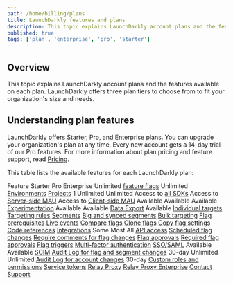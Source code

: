 ```yaml
---
path: /home/billing/plans
title: LaunchDarkly features and plans
description: This topic explains LaunchDarkly account plans and the features available on each plan.
published: true
tags: ['plan', 'enterprise', 'pro', 'starter']
---
```


## Overview

This topic explains LaunchDarkly account plans and the features available on each plan. LaunchDarkly offers three plan tiers to choose from to fit your organization's size and needs.

## Understanding plan features

LaunchDarkly offers Starter, Pro, and Enterprise plans. You can upgrade your organization's plan at any time. Every new account gets a 14-day trial of our Pro features. For more information about plan pricing and feature support, read [Pricing](https://launchdarkly.com/pricing/).

This table lists the available features for each LaunchDarkly plan:

<Table>
  <TableHeader>
    <TableHeadCell>Feature</TableHeadCell>
    <TableHeadCell>Starter</TableHeadCell>
    <TableHeadCell>Pro</TableHeadCell>
    <TableHeadCell>Enterprise</TableHeadCell>
  </TableHeader>
  <TableBody>
    <TableRow>
     <TableCell>Unlimited <a href="/home/getting-started/feature-flags">feature flags</a></TableCell>
     <TableCell><Icon name="checkbox-marked-circle" height="1.5rem" fill="primarySafe"></Icon></TableCell>
     <TableCell><Icon name="checkbox-marked-circle" height="1.5rem" fill="primarySafe"></Icon></TableCell>
     <TableCell><Icon name="checkbox-marked-circle" height="1.5rem" fill="primarySafe"></Icon></TableCell>
   </TableRow>
   <TableRow>
    <TableCell>Unlimited <a href="/home/organize/environments">Environments</a></TableCell>
    <TableCell><Icon name="checkbox-marked-circle" height="1.5rem" fill="primarySafe"></Icon></TableCell>
    <TableCell><Icon name="checkbox-marked-circle" height="1.5rem" fill="primarySafe"></Icon></TableCell>
    <TableCell><Icon name="checkbox-marked-circle" height="1.5rem" fill="primarySafe"></Icon></TableCell>
   </TableRow>
    <TableRow>
    <TableCell><a href="/home/organize/projects">Projects</a></TableCell>
    <TableCell>1</TableCell>
    <TableCell>Unlimited</TableCell>
    <TableCell>Unlimited</TableCell>
   </TableRow>
   <TableRow>
    <TableCell>Access to <a href="/sdk">all SDKs</a></TableCell>
    <TableCell><Icon name="checkbox-marked-circle" height="1.5rem" fill="primarySafe"></Icon></TableCell>
    <TableCell><Icon name="checkbox-marked-circle" height="1.5rem" fill="primarySafe"></Icon></TableCell>
    <TableCell><Icon name="checkbox-marked-circle" height="1.5rem" fill="primarySafe"></Icon></TableCell>
   </TableRow>
   <TableRow>
    <TableCell>Access to <a href="/home/billing/usage-metrics#understanding-billing-metrics">Server-side MAU</a></TableCell>
    <TableCell><Icon name="checkbox-marked-circle" height="1.5rem" fill="primarySafe"></Icon></TableCell>
    <TableCell><Icon name="checkbox-marked-circle" height="1.5rem" fill="primarySafe"></Icon></TableCell>
    <TableCell><Icon name="checkbox-marked-circle" height="1.5rem" fill="primarySafe"></Icon></TableCell>
   </TableRow>
   <TableRow>
    <TableCell>Access to <a href="/home/billing/usage-metrics#understanding-how-launchdarkly-calculates-monthly-active-users-mau">Client-side MAU</a></TableCell>
    <TableCell>Available</TableCell>
    <TableCell>Available</TableCell>
    <TableCell>Available</TableCell>
   </TableRow>
   <TableRow>
    <TableCell><a href="/home/about-experimentation">Experimentation</a></TableCell>
    <TableCell></TableCell>
    <TableCell>Available</TableCell>
    <TableCell>Available</TableCell>
   </TableRow>
   <TableRow>
    <TableCell><a href="/home/data-export">Data Export</a></TableCell>
    <TableCell></TableCell>
    <TableCell></TableCell>
    <TableCell>Available</TableCell>
   </TableRow>
   <TableRow>
    <TableCell><a href="/home/flags/individual-targeting#assigning-individual-contexts-to-a-variation">Individual targets</a></TableCell>
    <TableCell><Icon name="checkbox-marked-circle" height="1.5rem" fill="primarySafe"></Icon></TableCell>
    <TableCell><Icon name="checkbox-marked-circle" height="1.5rem" fill="primarySafe"></Icon></TableCell>
    <TableCell><Icon name="checkbox-marked-circle" height="1.5rem" fill="primarySafe"></Icon></TableCell>
   </TableRow>
   <TableRow>
    <TableCell><a href="/home/flags/targeting-rules">Targeting rules</a></TableCell>
    <TableCell><Icon name="checkbox-marked-circle" height="1.5rem" fill="primarySafe"></Icon></TableCell>
    <TableCell><Icon name="checkbox-marked-circle" height="1.5rem" fill="primarySafe"></Icon></TableCell>
    <TableCell><Icon name="checkbox-marked-circle" height="1.5rem" fill="primarySafe"></Icon></TableCell>
   </TableRow>
   <TableRow>
    <TableCell><a href="/home/contexts/segments">Segments</a></TableCell>
    <TableCell></TableCell>
    <TableCell><Icon name="checkbox-marked-circle" height="1.5rem" fill="primarySafe"></Icon></TableCell>
    <TableCell><Icon name="checkbox-marked-circle" height="1.5rem" fill="primarySafe"></Icon></TableCell>
   </TableRow>
   <TableRow>
    <TableCell><a href="/home/contexts/big-segments">Big and synced segments</a></TableCell>
    <TableCell></TableCell>
    <TableCell></TableCell>
    <TableCell><Icon name="checkbox-marked-circle" height="1.5rem" fill="primarySafe"></Icon></TableCell>
   </TableRow>
   <TableRow>
    <TableCell><a href="/home/flags/bulk-targeting">Bulk targeting</a></TableCell>
    <TableCell></TableCell>
    <TableCell></TableCell>
    <TableCell><Icon name="checkbox-marked-circle" height="1.5rem" fill="primarySafe"></Icon></TableCell>
   </TableRow>
   <TableRow>
    <TableCell><a href="/home/flags/prerequisites">Flag prerequisites</a></TableCell>
    <TableCell></TableCell>
    <TableCell></TableCell>
    <TableCell><Icon name="checkbox-marked-circle" height="1.5rem" fill="primarySafe"></Icon></TableCell>
   </TableRow>
   <TableRow>
    <TableCell><a href="/home/flags/live-events">Live events</a></TableCell>
    <TableCell><Icon name="checkbox-marked-circle" height="1.5rem" fill="primarySafe"></Icon></TableCell>
    <TableCell><Icon name="checkbox-marked-circle" height="1.5rem" fill="primarySafe"></Icon></TableCell>
    <TableCell><Icon name="checkbox-marked-circle" height="1.5rem" fill="primarySafe"></Icon></TableCell>
   </TableRow>
   <TableRow>
    <TableCell><a href="/home/code/flag-compare-copy">Compare flags</a></TableCell>
    <TableCell><Icon name="checkbox-marked-circle" height="1.5rem" fill="primarySafe"></Icon></TableCell>
    <TableCell><Icon name="checkbox-marked-circle" height="1.5rem" fill="primarySafe"></Icon></TableCell>
    <TableCell><Icon name="checkbox-marked-circle" height="1.5rem" fill="primarySafe"></Icon></TableCell>
   </TableRow>
   <TableRow>
    <TableCell><a href="/home/getting-started/feature-flags#cloning-flags">Clone flags</a></TableCell>
    <TableCell></TableCell>
    <TableCell><Icon name="checkbox-marked-circle" height="1.5rem" fill="primarySafe"></Icon></TableCell>
    <TableCell><Icon name="checkbox-marked-circle" height="1.5rem" fill="primarySafe"></Icon></TableCell>
   </TableRow>
   <TableRow>
    <TableCell><a href="/home/code/flag-compare-copy#comparing-and-copying-flag-settings-between-two-environments">Copy flag settings</a></TableCell>
    <TableCell></TableCell>
    <TableCell></TableCell>
    <TableCell><Icon name="checkbox-marked-circle" height="1.5rem" fill="primarySafe"></Icon></TableCell>
   </TableRow>
   <TableRow>
    <TableCell><a href="/home/code/code-references">Code references</a></TableCell>
    <TableCell></TableCell>
    <TableCell></TableCell>
    <TableCell><Icon name="checkbox-marked-circle" height="1.5rem" fill="primarySafe"></Icon></TableCell>
   </TableRow>
   <TableRow>
    <TableCell><a href="/integrations">Integrations</a></TableCell>
    <TableCell>Some</TableCell>
    <TableCell>Most</TableCell>
    <TableCell>All</TableCell>
   </TableRow>
   <TableRow>
    <TableCell><a href="/home/connecting/api">API access</a></TableCell>
    <TableCell></TableCell>
    <TableCell><Icon name="checkbox-marked-circle" height="1.5rem" fill="primarySafe"></Icon></TableCell>
    <TableCell><Icon name="checkbox-marked-circle" height="1.5rem" fill="primarySafe"></Icon></TableCell>
   </TableRow>
   <TableRow>
    <TableCell><a href="/home/feature-workflows/scheduled-changes">Scheduled flag changes</a></TableCell>
    <TableCell></TableCell>
    <TableCell></TableCell>
    <TableCell><Icon name="checkbox-marked-circle" height="1.5rem" fill="primarySafe"></Icon></TableCell>
   </TableRow>
   <TableRow>
    <TableCell><a href="/home/feature-workflows/required-comments">Require comments for flag changes</a></TableCell>
    <TableCell></TableCell>
    <TableCell></TableCell>
    <TableCell><Icon name="checkbox-marked-circle" height="1.5rem" fill="primarySafe"></Icon></TableCell>
   </TableRow>
   <TableRow>
    <TableCell><a href="/home/feature-workflows/approvals">Flag approvals</a></TableCell>
    <TableCell></TableCell>
    <TableCell><Icon name="checkbox-marked-circle" height="1.5rem" fill="primarySafe"></Icon></TableCell>
    <TableCell><Icon name="checkbox-marked-circle" height="1.5rem" fill="primarySafe"></Icon></TableCell>
   </TableRow>
   <TableRow>
    <TableCell><a href="/home/feature-workflows/approvals">Required flag approvals</a></TableCell>
    <TableCell></TableCell>
    <TableCell></TableCell>
    <TableCell><Icon name="checkbox-marked-circle" height="1.5rem" fill="primarySafe"></Icon></TableCell>
   </TableRow>
   <TableRow>
    <TableCell><a href="/home/feature-workflows/triggers">Flag triggers</a></TableCell>
    <TableCell></TableCell>
    <TableCell></TableCell>
    <TableCell><Icon name="checkbox-marked-circle" height="1.5rem" fill="primarySafe"></Icon></TableCell>
   </TableRow>
   <TableRow>
    <TableCell><a href="/home/account-security/mfa">Multi-factor authentication</a></TableCell>
    <TableCell><Icon name="checkbox-marked-circle" height="1.5rem" fill="primarySafe"></Icon></TableCell>
    <TableCell><Icon name="checkbox-marked-circle" height="1.5rem" fill="primarySafe"></Icon></TableCell>
    <TableCell><Icon name="checkbox-marked-circle" height="1.5rem" fill="primarySafe"></Icon></TableCell>
   </TableRow>
   <TableRow>
    <TableCell><a href="/home/account-security/sso">SSO/SAML</a></TableCell>
    <TableCell>Available</TableCell>
    <TableCell>Available</TableCell>
    <TableCell><Icon name="checkbox-marked-circle" height="1.5rem" fill="primarySafe"></Icon></TableCell>
   </TableRow>
   <TableRow>
    <TableCell><a href="/home/account-security/sso#enabling-scim-provisioning">SCIM</a></TableCell>
    <TableCell></TableCell>
    <TableCell></TableCell>
    <TableCell><Icon name="checkbox-marked-circle" height="1.5rem" fill="primarySafe"></Icon></TableCell>
   </TableRow>
   <TableRow>
    <TableCell><a href="/home/flags/audit-log-history">Audit Log for flag and segment changes</a></TableCell>
    <TableCell>30-day</TableCell>
    <TableCell>Unlimited</TableCell>
    <TableCell>Unlimited</TableCell>
   </TableRow>
   <TableRow>
    <TableCell><a href="/home/flags/audit-log-history#using-the-history-tabs">Audit Log for account changes</a></TableCell>
    <TableCell></TableCell>
    <TableCell>30-day</TableCell>
    <TableCell><Icon name="checkbox-marked-circle" height="1.5rem" fill="primarySafe"></Icon></TableCell>
   </TableRow>
   <TableRow>
    <TableCell><a href="/home/members/custom-roles">Custom roles and permissions</a></TableCell>
    <TableCell></TableCell>
    <TableCell></TableCell>
    <TableCell><Icon name="checkbox-marked-circle" height="1.5rem" fill="primarySafe"></Icon></TableCell>
   </TableRow>
   <TableRow>
    <TableCell><a href="/home/account-security/api-access-tokens#service-tokens">Service tokens</a></TableCell>
    <TableCell></TableCell>
    <TableCell></TableCell>
    <TableCell><Icon name="checkbox-marked-circle" height="1.5rem" fill="primarySafe"></Icon></TableCell>
   </TableRow>
      <TableRow>
    <TableCell><a href="/home/relay-proxy">Relay Proxy</a></TableCell>
    <TableCell><Icon name="checkbox-marked-circle" height="1.5rem" fill="primarySafe"></Icon></TableCell>
    <TableCell><Icon name="checkbox-marked-circle" height="1.5rem" fill="primarySafe"></Icon></TableCell>
    <TableCell><Icon name="checkbox-marked-circle" height="1.5rem" fill="primarySafe"></Icon></TableCell>
   </TableRow>
   <TableRow>
    <TableCell><a href="/home/relay-proxy/enterprise">Relay Proxy Enterprise</a></TableCell>
    <TableCell></TableCell>
    <TableCell></TableCell>
    <TableCell><Icon name="checkbox-marked-circle" height="1.5rem" fill="primarySafe"></Icon></TableCell>
   </TableRow>
   <TableRow>
    <TableCell><a href="https://support.launchdarkly.com/hc/en-us/">Contact Support</a></TableCell>
    <TableCell><Icon name="checkbox-marked-circle" height="1.5rem" fill="primarySafe"></Icon></TableCell>
    <TableCell><Icon name="checkbox-marked-circle" height="1.5rem" fill="primarySafe"></Icon></TableCell>
    <TableCell><Icon name="checkbox-marked-circle" height="1.5rem" fill="primarySafe"></Icon></TableCell>
   </TableRow>
</TableBody>
</Table>
